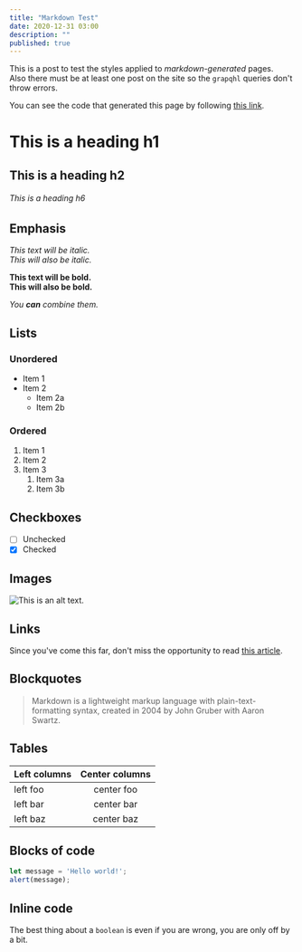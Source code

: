 ```yaml
---
title: "Markdown Test"
date: 2020-12-31 03:00
description: ""
published: true
---
```


This is a post to test the styles applied to _markdown-generated_ pages.  
Also there must be at least one post on the site so the `grapqhl` queries don't throw errors.  

You can see the code that generated this page by following
[this link](https://github.com/nahueespinosa/nahuelespinosa.com.ar/tree/master/src/content/posts/2020-12-31/markdown-test/index.mdx).


# This is a heading h1
## This is a heading h2 
###### This is a heading h6

## Emphasis

*This text will be italic.*  
_This will also be italic._

**This text will be bold.**  
__This will also be bold.__

_You **can** combine them._

## Lists

### Unordered

* Item 1
* Item 2
    * Item 2a
    * Item 2b

### Ordered

1. Item 1
1. Item 2
1. Item 3
    1. Item 3a
    1. Item 3b

## Checkboxes

- [ ] Unchecked
- [x] Checked

## Images

![This is an alt text.](https://imgs.xkcd.com/comics/goto.png "This is a sample image.")

## Links

Since you've come this far, don't miss the opportunity to read [this article](https://elgatoylacaja.com/vot-no).

## Blockquotes

> Markdown is a lightweight markup language with plain-text-formatting syntax, created in 2004 by John Gruber with Aaron Swartz.

## Tables

| Left columns  | Center columns |
| ------------- |:--------------:|
| left foo      | center foo     |
| left bar      | center bar     |
| left baz      | center baz     |

## Blocks of code

```js
let message = 'Hello world!';
alert(message);
```

## Inline code

The best thing about a `boolean` is even if you are wrong, you are only off by a bit.

